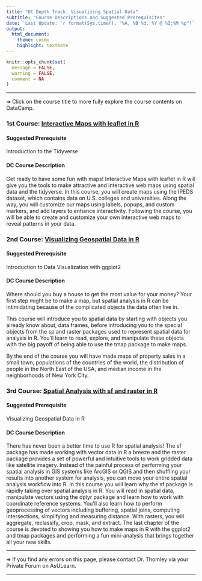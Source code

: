 ```yaml
---
title: "DC Depth Track: Visualizing Spatial Data"
subtitle: "Course Descriptions and Suggested Prerequisites"
date: 'Last Update: `r format(Sys.time(), "%A, %B %d, %Y @ %I:%M %p")`'
output: 
  html_document: 
    theme: cosmo
    highlight: textmate
---
```


```r
knitr::opts_chunk$set(
  message = FALSE,
  warning = FALSE,
  comment = NA
)
```

<hr>

&#10132; Click on the course title to more fully explore the course contents on DataCamp.

### **1st Course: [Interactive Maps with leaflet in R](https://learn.datacamp.com/courses/interactive-maps-with-leaflet-in-r)**

#### **Suggested Prerequisite**

Introduction to the Tidyverse

#### **DC Course Description**

Get ready to have some fun with maps! Interactive Maps with leaflet in R will give you the tools to make attractive and interactive web maps using spatial data and the tidyverse. In this course, you will create maps using the IPEDS dataset, which contains data on U.S. colleges and universities. Along the way, you will customize our maps using labels, popups, and custom markers, and add layers to enhance interactivity. Following the course, you will be able to create and customize your own interactive web maps to reveal patterns in your data.

### **2nd Course: [Visualizing Geospatial Data in R](https://learn.datacamp.com/courses/visualizing-geospatial-data-in-r)**

#### **Suggested Prerequisite**

Introduction to Data Visualization with ggplot2

#### **DC Course Description**

Where should you buy a house to get the most value for your money? Your first step might be to make a map, but spatial analysis in R can be intimidating because of the complicated objects the data often live in.

This course will introduce you to spatial data by starting with objects you already know about, data frames, before introducing you to the special objects from the sp and raster packages used to represent spatial data for analysis in R. You'll learn to read, explore, and manipulate these objects with the big payoff of being able to use the tmap package to make maps.

By the end of the course you will have made maps of property sales in a small town, populations of the countries of the world, the distribution of people in the North East of the USA, and median income in the neighborhoods of New York City.

### **3rd Course: [Spatial Analysis with sf and raster in R](https://app.datacamp.com/learn/courses/spatial-analysis-with-sf-and-raster-in-r)**

#### **Suggested Prerequisite**

Visualizing Geospatial Data in R

#### **DC Course Description**

There has never been a better time to use R for spatial analysis! The sf package has made working with vector data in R a breeze and the raster package provides a set of powerful and intuitive tools to work gridded data like satellite imagery. Instead of the painful process of performing your spatial analysis in GIS systems like ArcGIS or QGIS and then shuffling your results into another system for analysis, you can move your entire spatial analysis workflow into R. In this course you will learn why the sf package is rapidly taking over spatial analysis in R. You will read in spatial data, manipulate vectors using the dplyr package and learn how to work with coordinate reference systems. You'll also learn how to perform geoprocessing of vectors including buffering, spatial joins, computing intersections, simplifying and measuring distance. With rasters, you will aggregate, reclassify, crop, mask, and extract. The last chapter of the course is devoted to showing you how to make maps in R with the ggplot2 and tmap packages and performing a fun mini-analysis that brings together all your new skills.

<hr>

&#10132; If you find any errors on this page, please contact Dr. Thomley via your Private Forum on AsULearn.

<hr>

